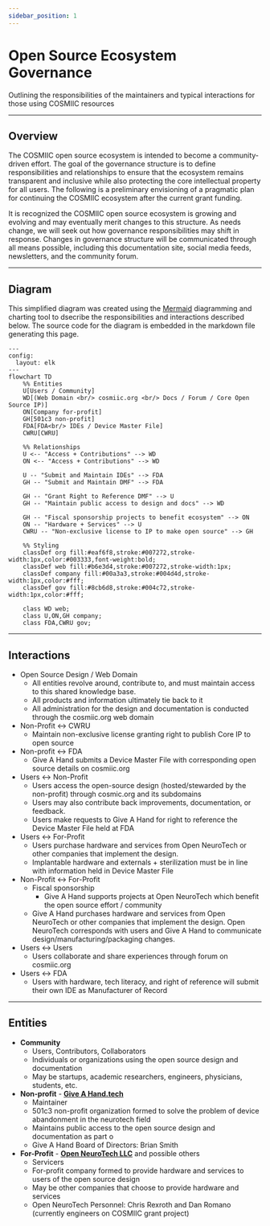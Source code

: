 ```yaml
---
sidebar_position: 1
---
```



# Open Source Ecosystem Governance

Outlining the responsibilities of the maintainers and typical interactions for those using COSMIIC resources

---

## Overview
The COSMIIC open source ecosystem is intended to become a community-driven effort. The goal of the governance structure is to define responsibilities and relationships to ensure that the ecosystem remains transparent and inclusive while also protecting the core intellectual property for all users.
The following is a preliminary envisioning of a pragmatic plan for continuing the COSMIIC ecosystem after the current grant funding. 

It is recognized the COSMIIC open source ecosystem is growing and evolving and may eventually merit changes to this structure. As needs change, we will seek out how governance responsibilities may shift in response. Changes in governance structure will be communicated through all means possible, including this documentation site, social media feeds, newsletters, and the community forum.

---

## Diagram

This simplified diagram was created using the [Mermaid](https://mermaid.js.org/#/) diagramming and charting tool to dsecribe the responsibilities and interactions described below. The source code for the diagram is embedded in the markdown file generating this page.

```mermaid title="OSE-governance-diagram.mermaid"
---
config:
  layout: elk
---
flowchart TD
    %% Entities
    U[Users / Community]
    WD[(Web Domain <br/> cosmiic.org <br/> Docs / Forum / Core Open Source IP)]
    ON[Company for-profit]
    GH[501c3 non-profit]
    FDA[FDA<br/> IDEs / Device Master File]
    CWRU[CWRU]

    %% Relationships
    U <-- "Access + Contributions" --> WD
    ON <-- "Access + Contributions" --> WD

    U -- "Submit and Maintain IDEs" --> FDA
    GH -- "Submit and Maintain DMF" --> FDA

    GH -- "Grant Right to Reference DMF" --> U
    GH -- "Maintain public access to design and docs" --> WD

    GH -- "Fiscal sponsorship projects to benefit ecosystem" --> ON
    ON -- "Hardware + Services" --> U
    CWRU -- "Non-exclusive license to IP to make open source" --> GH

    %% Styling
    classDef org fill:#eaf6f8,stroke:#007272,stroke-width:1px,color:#003333,font-weight:bold;
    classDef web fill:#b6e3d4,stroke:#007272,stroke-width:1px;
    classDef company fill:#00a3a3,stroke:#004d4d,stroke-width:1px,color:#fff;
    classDef gov fill:#8cb6d8,stroke:#004c72,stroke-width:1px,color:#fff;

    class WD web;
    class U,ON,GH company;
    class FDA,CWRU gov;

```

---

## Interactions
- Open Source Design / Web Domain
  - All entities revolve around, contribute to, and must maintain access to this shared knowledge base.
  - All products and information ultimately tie back to it
  - All administration for the design and documentation is conducted through the cosmiic.org web domain
- Non-Profit ↔ CWRU
  - Maintain non-exclusive license granting right to publish Core IP to open source
- Non-profit ↔ FDA
  - Give A Hand submits a Device Master File with corresponding open source details on cosmiic.org
- Users ↔ Non-Profit
  - Users access the open-source design (hosted/stewarded by the non-profit) through cosmic.org and its subdomains
  - Users may also contribute back improvements, documentation, or feedback.
  - Users make requests to Give A Hand for right to reference the Device Master File held at FDA
- Users ↔ For-Profit
  - Users purchase hardware and services from Open NeuroTech or other companies that implement the design.
  - Implantable hardware and externals + sterilization must be in line with information held in Device Master File
- Non-Profit ↔ For-Profit
  - Fiscal sponsorship
    - Give A Hand supports projects at Open NeuroTech which benefit the open source effort / community
  - Give A Hand purchases hardware and services from Open NeuroTech or other companies that implement the design.
Open NeuroTech corresponds with users and Give A Hand to communicate design/manufacturing/packaging changes.
- Users ↔ Users
  - Users collaborate and share experiences through forum on cosmiic.org
- Users ↔ FDA
  - Users with hardware, tech literacy, and right of reference will submit their own IDE as Manufacturer of Record

---

## Entities
- **Community**
  - Users, Contributors, Collaborators
  - Individuals or organizations using the open source design and documentation
  - May be startups, academic researchers, engineers, physicians, students, etc.
- **Non-profit** - **[Give A Hand.tech](https://give-a-hand.tech)**
  - Maintainer
  - 501c3 non-profit organization formed to solve the problem of device abandonment in the neurotech field
  - Maintains public access to the open source design and documentation as part o
  - Give A Hand Board of Directors: Brian Smith
- **For-Profit** - **[Open NeuroTech LLC](https://openneuro.tech)** and possible others
  - Servicers
  - For-profit company formed to provide hardware and services to users of the open source design
  - May be other companies that choose to provide hardware and services
  - Open NeuroTech Personnel: Chris Rexroth and Dan Romano (currently engineers on COSMIIC grant project)

